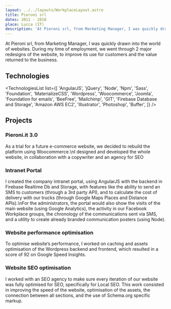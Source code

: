 ```yaml
---
layout: ../../layouts/WorkplaceLayout.astro
title: Pieroni srl
dates: 2011 - 2018
place: Lucca (IT)
description: 'At Pieroni srl, from Marketing Manager, I was quickly drawn into the world of websites.\nDuring my time of employment, we went through 2 major redesigns of the website, to improve its use for customers and the value returned to the business.'
---
```



At Pieroni srl, from Marketing Manager, I was quickly drawn into the world of websites.
During my time of employment, we went through 2 major redesigns of the website, to improve its use for customers and the value returned to the business.

## Technologies

<TechnologiesList list={[
		'AngularJS',
		'jQuery',
		'Node',
		'Npm',
		'Sass',
		'Foundation',
		'MaterializeCSS',
		'Wordpress',
		'Woocommerce',
		'Joomla',
		'Foundation for emails',
		'BeeFree',
		'Mailchimp',
		'GIT',
		'Firebase Database and Storage',
		'Amazon AWS EC2',
		'Illustrator',
		'Photoshop',
		'Buffer',
]} />

## Projects

### Pieroni.it 3.0
As a trial for a future e-commerce website, we decided to rebuild the platform using Woocommerce.\nI designed and developed the whole website, in collaboration with a copywriter and an agency for SEO

### Intranet Portal

I created the company intranet portal, using AngularJS with the backend in Firebase Realtime Db and Storage, with features like the ability to send an SMS to customers (through a 3rd party API), and to calculate the cost of delivery with our trucks (through Google Maps Places and Distance APIs).\nFor the administrators, the portal would also show the visits of the main website (using Google Analytics), the activity in our Facebook Workplace groups, the chronology of the communications sent via SMS, and a utility to create already branded communication posters (using Node).

### Website performance optimisation

To optimise website’s performance, I worked on caching and assets optimisation of the Wordpress backend and frontend, which resulted in a score of 92 on Google Speed Insights.

### Website SEO optimisation

I worked with an SEO agency to make sure every iteration of our website was fully optimised for SEO, specifically for Local SEO. This work consisted in improving the speed of the website, optimisation of the assets, the connection between all sections, and the use of Schema.org specific markup.